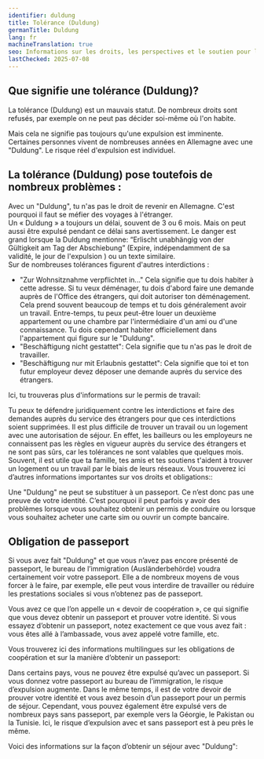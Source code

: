 ```yaml
---
identifier: duldung
title: Tolérance (Duldung)
germanTitle: Duldung
lang: fr
machineTranslation: true
seo: Informations sur les droits, les perspectives et le soutien pour les personnes en situation de tolérance en Allemagne.
lastChecked: 2025-07-08
---
```


## Que signifie une tolérance (Duldung)?

La tolérance (Duldung) est un mauvais statut. De nombreux droits sont refusés, par exemple on ne peut pas décider soi-même où l'on habite.

Mais cela ne signifie pas toujours qu'une expulsion est imminente. Certaines personnes vivent de nombreuses années en Allemagne avec une "Duldung".
Le risque réel d'expulsion est individuel.

<Block identifier="get-legal-advice" />

## La tolérance (Duldung) pose toutefois de nombreux problèmes :

Avec un "Duldung", tu n'as pas le droit de revenir en Allemagne. C'est pourquoi il faut se méfier des voyages à l'étranger. <br/>
Un « Duldung » a toujours un délai, souvent de 3 ou 6 mois. Mais on peut aussi être expulsé pendant ce délai sans avertissement. Le danger est grand lorsque la Duldung mentionne: “Erlischt unabhängig von der Gültigkeit am Tag der Abschiebung” (Expire, indépendamment de sa validité, le jour de l'expulsion
) ou un texte similaire. <br/>
Sur de nombreuses tolérances figurent d'autres interdictions :
- "Zur Wohnsitznahme verpflichtet in..." Cela signifie que tu dois habiter à cette adresse. Si tu veux déménager, tu dois d'abord faire une demande auprès de l'Office des étrangers, qui doit autoriser ton déménagement. Cela prend souvent beaucoup de temps et tu dois généralement avoir un travail. Entre-temps, tu peux peut-être louer un deuxième appartement ou une chambre par l'intermédiaire d'un ami ou d'une connaissance. Tu dois cependant habiter officiellement dans l'appartement qui figure sur le "Duldung".
- "Beschäftigung nicht gestattet": Cela signifie que tu n'as pas le droit de travailler.
- "Beschäftigung nur mit Erlaubnis gestattet": Cela signifie que toi et ton futur employeur devez déposer une demande auprès du service des étrangers.

Ici, tu trouveras plus d'informations sur le permis de travail:

<ExternalShortLink identifier="handbookgermany_workpermit" />

Tu peux te défendre juridiquement contre les interdictions et faire des demandes auprès du service des étrangers pour que ces interdictions soient supprimées. Il est plus difficile de trouver un travail ou un logement avec une autorisation de séjour. En effet, les bailleurs ou les employeurs ne connaissent pas les règles en vigueur auprès du service des étrangers et ne sont pas sûrs, car les tolérances ne sont valables que quelques mois. Souvent, il est utile que ta famille, tes amis et tes soutiens t'aident à trouver un logement ou un travail par le biais de leurs réseaux.
Vous trouverez ici d’autres informations importantes sur vos droits et obligations::

<ExternalShortLink identifier="sfr_audio" />

Une "Duldung" ne peut se substituer à un passeport. Ce n’est donc pas une preuve de votre identité. C’est pourquoi il peut parfois y avoir des problèmes lorsque vous souhaitez obtenir un permis de conduire ou lorsque vous souhaitez acheter une carte sim ou ouvrir un compte bancaire.

## Obligation de passeport

Si vous avez fait "Duldung" et que vous n’avez pas encore présenté de passeport, le bureau de l’immigration (Ausländerbehörde) voudra certainement voir votre passeport. Elle a de nombreux moyens de vous forcer à le faire, par exemple, elle peut vous interdire de travailler ou réduire les prestations sociales si vous n’obtenez pas de passeport.

Vous avez ce que l’on appelle un « devoir de coopération », ce qui signifie que vous devez obtenir un passeport et prouver votre identité.
Si vous essayez d’obtenir un passeport, notez exactement ce que vous avez fait : vous êtes allé à l’ambassade, vous avez appelé votre famille, etc.

Vous trouverez ici des informations multilingues sur les obligations de coopération et sur la manière d’obtenir un passeport:

<ExternalShortLink identifier="fluechtlingsrat-brandenburg_pass" />

Dans certains pays, vous ne pouvez être expulsé qu’avec un passeport. Si vous donnez votre passeport au bureau de l’immigration, le risque d’expulsion augmente. Dans le même temps, il est de votre devoir de prouver votre identité et vous avez besoin d’un passeport pour un permis de séjour.
Cependant, vous pouvez également être expulsé vers de nombreux pays sans passeport, par exemple vers la Géorgie, le Pakistan ou la Tunisie. Ici, le risque d’expulsion avec et sans passeport est à peu près le même.

Voici des informations sur la façon d’obtenir un séjour avec "Duldung":

<InternalShortLink identifier="residence" />
